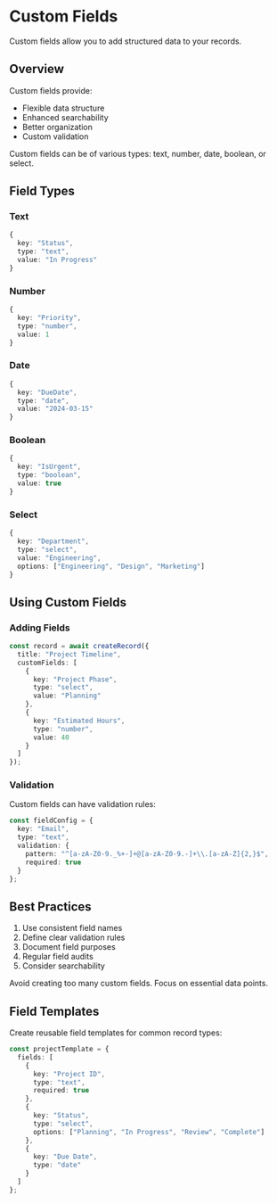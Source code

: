 
# Custom Fields

Custom fields allow you to add structured data to your records.

## Overview

Custom fields provide:
- Flexible data structure
- Enhanced searchability
- Better organization
- Custom validation

<Callout type="info">
  Custom fields can be of various types: text, number, date, boolean, or select.
</Callout>

## Field Types

### Text
```typescript
{
  key: "Status",
  type: "text",
  value: "In Progress"
}
```

### Number
```typescript
{
  key: "Priority",
  type: "number",
  value: 1
}
```

### Date
```typescript
{
  key: "DueDate",
  type: "date",
  value: "2024-03-15"
}
```

### Boolean
```typescript
{
  key: "IsUrgent",
  type: "boolean",
  value: true
}
```

### Select
```typescript
{
  key: "Department",
  type: "select",
  value: "Engineering",
  options: ["Engineering", "Design", "Marketing"]
}
```

## Using Custom Fields

### Adding Fields

```typescript
const record = await createRecord({
  title: "Project Timeline",
  customFields: [
    {
      key: "Project Phase",
      type: "select",
      value: "Planning"
    },
    {
      key: "Estimated Hours",
      type: "number",
      value: 40
    }
  ]
});
```

### Validation

Custom fields can have validation rules:

```typescript
const fieldConfig = {
  key: "Email",
  type: "text",
  validation: {
    pattern: "^[a-zA-Z0-9._%+-]+@[a-zA-Z0-9.-]+\\.[a-zA-Z]{2,}$",
    required: true
  }
};
```

## Best Practices

1. Use consistent field names
2. Define clear validation rules
3. Document field purposes
4. Regular field audits
5. Consider searchability

<Callout type="warning">
  Avoid creating too many custom fields. Focus on essential data points.
</Callout>

## Field Templates

Create reusable field templates for common record types:

```typescript
const projectTemplate = {
  fields: [
    {
      key: "Project ID",
      type: "text",
      required: true
    },
    {
      key: "Status",
      type: "select",
      options: ["Planning", "In Progress", "Review", "Complete"]
    },
    {
      key: "Due Date",
      type: "date"
    }
  ]
};
```
